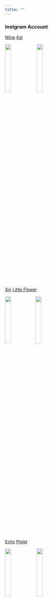 ```yaml
---
title: ""
---
```


### Instgram Account

[Nihw](https://www.instagram.com/nihw_/?hl=zh-cn) [Kai](https://www.instagram.com/kaic1101/?hl=zh-cn)

<img src="image/nihw.jpg" style="width:20%">  <img src="image/kai.jpg" style="width:20%">

[Xin](https://www.instagram.com/rockyzzzzzxin/?hl=zh-cn)
[Little Flower](https://www.instagram.com/galaxy_kexin/?hl=zh-cn)

<img src="image/hua.jpg" style="width:20%"><img src="image/xin.jpg" style="width:20%">

[Echo](https://www.instagram.com/echosyj/?hl=zh-cn)
[Piglet](https://www.instagram.com/ssyarahh/?hl=zh-cn) 

<img src="image/echo.jpg" style="width:20%">
<img src="image/pig.jpg" style="width:20%">



